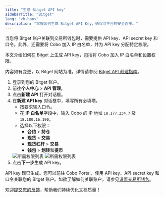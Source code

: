```yaml
---
title: "生成 Bitget API key"
sidebarTitle: "Bitget"
lang: "zh-hans"
description: "掌握如何生成 Bitget API Key，确保与平台的安全连接。"
---
```


当您将 Bitget 账户关联到交易所钱包时，需要提供 API key、API secret key 和口令。此外，还需要将 Cobo 加入 IP 白名单，并为 API key 分配特定权限。

本文介绍如何在 Bitget 上生成 API key，包括将 Cobo 加入 IP 白名单和设置权限。

<Note>内容如有变更，以 Bitget 网站为准。详情请参阅 <a href="https://www.bitget.com/zh-CN/academy/bitget-api-trading-guideline">Bitget API 创建指南</a>。</Note>

1. 登录到您的 Bitget 账户。
2. 前往**个人中心** > **API 管理**。
3. 点击**新建 API** 打开对话框。
4. 在**新建 API key** 对话框中，填写所有必填项。 
    - 按要求输入口令。
    - 在 **IP 白名单**字段中，输入 Cobo 的 IP 地址 `18.177.234.7` 及 `18.180.16.190`。
    - 选择以下权限：
        - **合约** > **持仓** 
        - **现货** > **交易** 
        - **现货杠杆** > **交易** 
        - **钱包** > **划转**和**提币**
    <img src="/cn/images/exchange-wallet/bitget_perm_2.png" className="screenshot_modal" alt="所需权限列表" />
    <img src="/cn/images/exchange-wallet/bitget_perm_1.png" className="screenshot_modal" alt="所需权限列表" />
5. 点击**下一步**生成 API key。

API key 现已生成。您可以前往 Cobo Portal，使用 API key、API secret key 和口令关联您的 Bitget 账户。如欲了解如何关联账户，请参见[设置交易所钱包](/cn/portal/exchange-wallets/set-up)。 

<Tip>欢迎[提交您的反馈](https://forms.zohopublic.com/cobo/form/DocumentFeedbackForm/formperma/QvLOhxJv1_JMsJ-1dleZ8Itb_7rzN-LtgvsDdxosoVI?referrername=manuals)，帮助我们持续优化文档质量！</Tip>